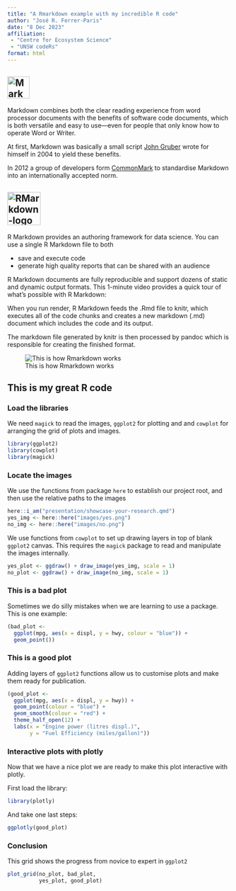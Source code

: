 ```yaml
---
title: "A Rmarkdown example with my incredible R code"
author: "José R. Ferrer-Paris"
date: "8 Dec 2023"
affiliation: 
 - "Centre for Ecosystem Science"
 - "UNSW codeRs"
format: html
---
```


## <a title="Dustin Curtis, CC0, via Wikimedia Commons" href="https://commons.wikimedia.org/wiki/File:Markdown-mark.svg"><img height="50" alt="Markdown-mark" src="https://upload.wikimedia.org/wikipedia/commons/thumb/4/48/Markdown-mark.svg/128px-Markdown-mark.svg.png"></a>

Markdown combines both the clear reading experience from word processor documents with the benefits of software code documents, which is both versatile and easy to use—even for people that only know how to operate Word or Writer.

At first, Markdown was basically a small script [John Gruber](https://daringfireball.net/projects/markdown/) wrote for himself in 2004 to yield these benefits. 

In 2012 a group of developers form [CommonMark](https://spec.commonmark.org/) to standardise Markdown into an internationally accepted norm.

## <a title="Rmarkdown documentation" href="https://rmarkdown.rstudio.com/docs/"><img height="75" alt="RMarkdown-logo" src="https://rmarkdown.rstudio.com/docs/reference/figures/logo.png"></a>

R Markdown provides an authoring framework for data science. You can use a single R Markdown file to both

- save and execute code
- generate high quality reports that can be shared with an audience

R Markdown documents are fully reproducible and support dozens of static and dynamic output formats. This 1-minute video provides a quick tour of what’s possible with R Markdown:

When you run render, R Markdown feeds the .Rmd file to knitr, which executes all of the code chunks and creates a new markdown (.md) document which includes the code and its output.

The markdown file generated by knitr is then processed by pandoc which is responsible for creating the finished format.

![This is how Rmarkdown works](https://d33wubrfki0l68.cloudfront.net/61d189fd9cdf955058415d3e1b28dd60e1bd7c9b/b739c/lesson-images/rmarkdownflow.png)

## This is my great R code

### Load the libraries
We need `magick` to read the images, `ggplot2` for plotting and and `cowplot` for arranging the grid of plots and images.

```r
library(ggplot2)
library(cowplot)
library(magick)
```

### Locate the images
We use the functions from package `here` to establish our project root, and then use the relative paths to the images

```r
here::i_am("presentation/showcase-your-research.qmd")
yes_img <- here::here("images/yes.png")
no_img <- here::here("images/no.png")
```

We use functions from `cowplot` to set up drawing layers in top of blank `ggplot2` canvas. This requires the `magick` package to read and manipulate the images internally.

```r
yes_plot <- ggdraw() + draw_image(yes_img, scale = 1)
no_plot <- ggdraw() + draw_image(no_img, scale = 1)
```

### This is a bad plot
Sometimes we do silly mistakes when we are learning to use a package. This is one example:
```r
(bad_plot <- 
  ggplot(mpg, aes(x = displ, y = hwy, colour = "blue")) +
  geom_point())
```

### This is a good plot
Adding layers of `ggplot2` functions allow us to customise plots and make them ready for publication.

```r

(good_plot <- 
  ggplot(mpg, aes(x = displ, y = hwy)) +
  geom_point(colour = "blue") +
  geom_smooth(colour = "red") + 
  theme_half_open(12) +
  labs(x = "Engine power (litres displ.)",
       y = "Fuel Efficiency (miles/gallon)"))
```


### Interactive plots with plotly

Now that we have a nice plot we are ready to make this plot interactive with plotly. 

First load the library:

```r
library(plotly)
```

And take one last steps:

```r
ggplotly(good_plot)
```


### Conclusion

This grid shows the progress from novice to expert in `ggplot2`

```r
plot_grid(no_plot, bad_plot,
          yes_plot, good_plot) 
```

